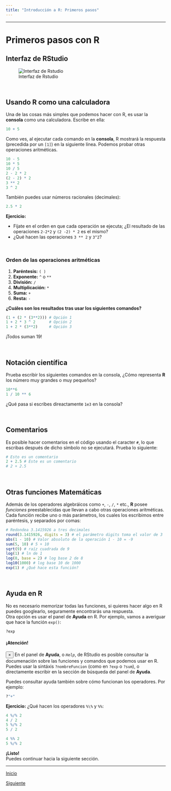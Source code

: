 ```yaml
---
title: "Introducción a R: Primeros pasos"
---
```

***
# Primeros pasos con R

## Interfaz de RStudio

![Interfaz de Rstudio](http://mcolebrook.github.io/CursoRStudio/figure/RStudio_panels.png)

<br>

## Usando R como una calculadora
Una de las cosas más simples que podemos hacer con R, es usar la **consola** como una calculadora. Escribe en ella:
```r
10 + 5
```

Como ves, al ejecutar cada comando en la **consola**, R mostrará la respuesta (precedida por un `[1]`) en la siguiente línea. Podemos probar otras operaciones aritméticas.

```r
10 - 5
10 * 5
10 / 5
2 - 2 * 2
(2 - 2) * 2
3 ** 2
3 ^ 2
```

También puedes usar números racionales (decimales):
```r
2.5 * 2
```

**Ejercicio:**

* Fíjate en el orden en que cada operación se ejecuta; ¿El resultado de las operaciones  `2-2*2` y `(2 -2) * 2` es el mismo?
* ¿Qué hacen las operaciones `3 ** 2` y `3^2`?

<br>

### Orden de las operaciones aritméticas

1. **Paréntesis:** `( )`
2. **Exponente:** `^` o `**`
3. **División:** `/`
4. **Multiplicación:** `*`
5. **Suma:** `+`
6. **Resta:** `-`

**¿Cuáles son los resultados tras usar los siguientes comandos?**
```r
(1 + (2 * (3**2))) # Opción 1
1 + 2 * 3 ^ 2      # Opción 2
1 + 2 * (3**2)     # Opción 3
```

[¡Todos suman 19!]{.spoiler}

<br>

## Notación científica
Prueba escribir los siguientes comandos en la consola, ¿Cómo representa **R** los número muy grandes o muy pequeños?
```r
10**6
1 / 10 ** 6
```
¿Qué pasa si escribes direactamente `1e3` en la consola?

<br>

## Comentarios
Es posible hacer comentarios en el código usando el caracter `#`, lo que escribas después de dicho símbolo no se ejecutará. Prueba lo siguiente:

```r
# Esto es un comentario
2 + 2.5 # Este es un comentario
# 2 + 2.5
```

<br>

## Otras funciones Matemáticas
Además de los operadores algebráicos como `+`, `-`, `/`, `*` etc., **R** posee *funciones* preestablecidas que llevan a cabo otras operaciones aritméticas. Cada función recibe uno o más parámetros, los cuales los escribimos entre paréntesis, y separados por comas:
```r
# Redondea 3.1415926 a tres decimales
round(3.1415926, digits = 3) # el parámetro digits toma el valor de 3
abs(1 - 10) # Valor absoluto de la operación 1 - 10 = -9
sum(5, 10) # 5 + 10
sqrt(9) # raíz cuadrada de 9
log(1) # ln de 1
log(8, base = 2) # log base 2 de 8
log10(1000) # log base 10 de 1000
exp(1) # ¿Qué hace esta función?
```

<br>

## Ayuda en R

No es necesario memorizar todas las funciones, si quieres hacer algo en R puedes googlearlo, seguramente encontrarás una respuesta.  
Otra opción es usar el panel de **Ayuda** en R. Por ejemplo, vamos a averiguar que hace la función `exp()`:
```r
?exp
```

<div class="alert alert-dismissible alert-success">
<h4 class="alert-heading">¡Atención!</h4>
  <button type="button" class="close" data-dismiss="alert">&times;</button>
  En el panel de **Ayuda**, o *`Help`*, de RStudio es posible consultar la documenación sobre las funciones y comandos que podemos usar en R. Puedes usar la sintáxis `?nombreFuncion` (como en `?exp` o `?sum`), o directamente escribir en la sección de búsqueda del panel de **Ayuda**.
</div>


Puedes consultar ayuda también sobre cómo funcionan los operadores. Por ejemplo:
```r
?"+"
```

**Ejercicio:** ¿Qué hacen los operadores `%\%` y `%%`:

```r
4 %/% 2
4 / 2
5 %/% 2
5 / 2

4 %% 2
5 %/% 2
```

**¡Listo!**  
Puedes continuar hacia la siguiente sección.

***




<a class="btn btn-primary pull-left" href="./index.html" role="button"> Inicio </a>


<a class="btn btn-primary pull-right" href="./intro_R_p2.html" role="button"> Siguiente </a>

